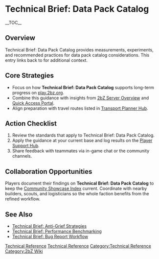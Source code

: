 {{Short description|Technical Brief: Data Pack Catalog provides measurements, experiments, and recommended practices for data pack catalog considerations}}
= Technical Brief: Data Pack Catalog =
{{2bZ Navbox}}
__TOC__

== Overview ==
Technical Brief: Data Pack Catalog provides measurements, experiments, and recommended
practices for data pack catalog considerations. This entry links back to
[[Category:Technical Reference|Technical Reference]] for additional context.

== Core Strategies ==
* Focus on how '''Technical Brief: Data Pack Catalog''' supports long-term progress on [[play.2bz.org]].
* Combine this guidance with insights from [[2bZ Server Overview]] and [[Quick Access Portal]].
* Align preparation with travel routes listed in [[Transport Planner Hub]].

== Action Checklist ==
# Review the [[Category:Technical Reference|Technical Reference]] standards that apply to Technical Brief: Data Pack Catalog.
# Apply the guidance at your current base and log results on the [[Player Support Hub]].
# Share feedback with teammates via in-game chat or the community channels.

== Collaboration Opportunities ==
Players document their findings on '''Technical Brief: Data Pack Catalog''' to keep the
[[Community Showcase Index]] current. Coordinate with nearby builders, scouts, and
logisticians so the whole faction benefits from the refined workflow.

== See Also ==
* [[Technical Brief: Anti-Grief Strategies]]
* [[Technical Brief: Performance Benchmarking]]
* [[Technical Brief: Bug Report Workflow]]

[[Category:Technical Reference]]
[[Category:2bZ Wiki]]
